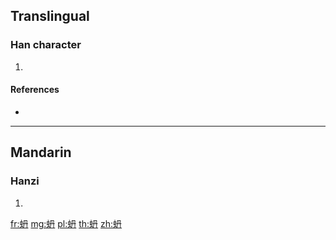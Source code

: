 {{character info/new}}
==Translingual==

===Han character===
{{Han char|rn=142|rad=虫|as=04|sn=10|four=|canj=LIBY}}

# {{defn|Han|sort=虫04}}

====References====
* {{Han ref|kx=1077.330|dkj=32864|hdz=42840.050|uh=8692|ud=34450}}

----

==Mandarin==

===Hanzi===
{{cmn-hanzi|pin=[[rán]] ([[ran2]])|wg=jan<sup>2</sup>}}

# {{defn|lang=cmn|sort=虫04}}

[[fr:蚒]]
[[mg:蚒]]
[[pl:蚒]]
[[th:蚒]]
[[zh:蚒]]
